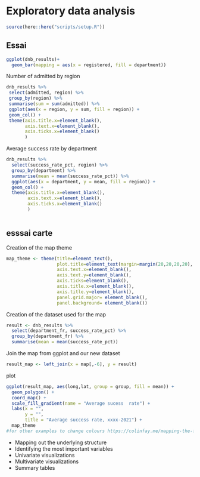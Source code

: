 # Exploratory data analysis

```r
source(here::here("scripts/setup.R"))
```

## Essai
```r

ggplot(dnb_results)+
  geom_bar(mapping = aes(x = registered, fill = department))
```

Number of admitted by region 
```r

dnb_results %>% 
 select(admitted, region) %>% 
 group_by(region) %>% 
 summarise(sum = sum(admitted)) %>% 
 ggplot(aes(x = region, y = sum, fill = region)) + 
 geom_col() +
 theme(axis.title.x=element_blank(),
       axis.text.x=element_blank(),
       axis.ticks.x=element_blank()
       )
```

Average success rate by department
```r

dnb_results %>% 
  select(success_rate_pct, region) %>% 
  group_by(department) %>% 
  summarise(mean = mean(success_rate_pct)) %>% 
  ggplot(aes(x = department, y = mean, fill = region)) + 
  geom_col() +
  theme(axis.title.x=element_blank(),
        axis.text.x=element_blank(),
        axis.ticks.x=element_blank()
        )

```



```r


```




## esssai carte 

Creation of the map theme
```r

map_theme <- theme(title=element_text(),
                   plot.title=element_text(margin=margin(20,20,20,20), size=18, hjust = 0.5),
                   axis.text.x=element_blank(),
                   axis.text.y=element_blank(),
                   axis.ticks=element_blank(),
                   axis.title.x=element_blank(),
                   axis.title.y=element_blank(),
                   panel.grid.major= element_blank(), 
                   panel.background= element_blank()) 
```

Creation of the dataset used for the map
```r

result <- dnb_results %>% 
  select(department_fr, success_rate_pct) %>% 
  group_by(department_fr) %>% 
  summarise(mean = mean(success_rate_pct))

```
Join the map from ggplot and our new dataset
```r

result_map <- left_join(x = map[,-6], y = result)
```

plot
```r

ggplot(result_map, aes(long,lat, group = group, fill = mean)) +
  geom_polygon() +
  coord_map() +
  scale_fill_gradient(name = "Average sucess  rate") +
  labs(x = "", 
       y = "", 
       title = "Average success rate, xxxx-2021") +
  map_theme  
#for other examples to change colours https://colinfay.me/mapping-the-french-second-round-results-with-r/
```


* Mapping out the underlying structure
* Identifying the most important variables
* Univariate visualizations
* Multivariate visualizations
* Summary tables